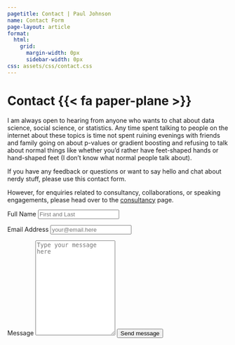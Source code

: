 ```yaml
---
pagetitle: Contact | Paul Johnson
name: Contact Form
page-layout: article
format: 
  html: 
    grid:
      margin-width: 0px
      sidebar-width: 0px
css: assets/css/contact.css
---
```


::: {.grid}

::: {.g-col-5 #note}

# Contact {{< fa paper-plane >}}

I am always open to hearing from anyone who wants to chat about data science, social science, or statistics. Any time spent talking to people on the internet about these topics is time not spent ruining evenings with friends and family going on about p-values or gradient boosting and refusing to talk about normal things like whether you'd rather have feet-shaped hands or hand-shaped feet (I don't know what normal people talk about).

If you have any feedback or questions or want to say hello and chat about nerdy stuff, please use this contact form.

However, for enquiries related to consultancy, collaborations, or speaking engagements, please head over to the [consultancy](/consultancy) page.

:::
<!-- source: https://github.com/mccarthy-m-g/tidytales/blob/main/about/index.qmd#L24-L46 -->

::: {.g-col-1}
:::

::: {.g-col-6 #form}

<form action="https://formspree.io/f/mjvnwolw" method="POST" accept-charset="utf-8">


<label for="full-name">Full Name</label>
<input type="text" name="name" id="full-name" class="form-control" placeholder="First and Last" required>

<label for="email-address">Email Address</label>
<input type="email" name="_replyto" id="email-address" class="form-control" placeholder="your@email.here" required>

<label for="message">Message</label>
  <textarea rows="14" name="message" id="message" class="form-control" placeholder="Type your message here" required></textarea>

<button type="submit" class="btn btn-primary mt-4">Send message</button>
</form>
:::

:::
<!-- end grid -->